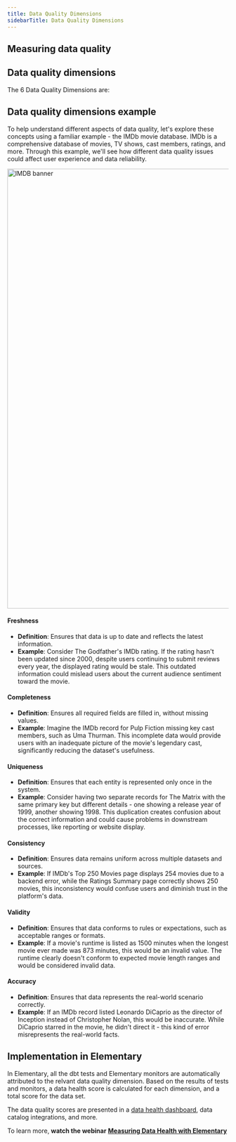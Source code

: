 ```yaml
---
title: Data Quality Dimensions
sidebarTitle: Data Quality Dimensions
---
```





## Measuring data quality

<DataHealthIntro />


## Data quality dimensions

The 6 Data Quality Dimensions are:

<DataQualityDimensions />

## Data quality dimensions example

To help understand different aspects of data quality, let's explore these concepts using a familiar example - the IMDb movie database. 
IMDb is a comprehensive database of movies, TV shows, cast members, ratings, and more. 
Through this example, we'll see how different data quality issues could affect user experience and data reliability.

<Frame>
  <div className="dark:bg-white rounded-md p-1">
    <img
      src="https://res.cloudinary.com/diuctyblm/image/upload/v1729685094/c8373447-3cfd-4181-aef6-31e26f9a3414-731323186_yqzaqc.jpg"
      alt="IMDB banner"
      width="1000"
    />
  </div>
</Frame>

#### Freshness
- **Definition**: Ensures that data is up to date and reflects the latest information.
- **Example**: Consider The Godfather's IMDb rating. If the rating hasn't been updated since 2000, despite users continuing to submit reviews every year, the displayed rating would be stale. This outdated information could mislead users about the current audience sentiment toward the movie.

#### Completeness
- **Definition**: Ensures all required fields are filled in, without missing values.
- **Example**: Imagine the IMDb record for Pulp Fiction missing key cast members, such as Uma Thurman. This incomplete data would provide users with an inadequate picture of the movie's legendary cast, significantly reducing the dataset's usefulness.

#### Uniqueness
- **Definition**: Ensures that each entity is represented only once in the system.
- **Example**: Consider having two separate records for The Matrix with the same primary key but different details - one showing a release year of 1999, another showing 1998. This duplication creates confusion about the correct information and could cause problems in downstream processes, like reporting or website display.

#### Consistency
- **Definition**: Ensures data remains uniform across multiple datasets and sources.
- **Example**: If IMDb's Top 250 Movies page displays 254 movies due to a backend error, while the Ratings Summary page correctly shows 250 movies, this inconsistency would confuse users and diminish trust in the platform's data.

#### Validity
- **Definition**: Ensures that data conforms to rules or expectations, such as acceptable ranges or formats.
- **Example**: If a movie's runtime is listed as 1500 minutes when the longest movie ever made was 873 minutes, this would be an invalid value. The runtime clearly doesn't conform to expected movie length ranges and would be considered invalid data.

#### Accuracy
- **Definition**: Ensures that data represents the real-world scenario correctly.
- **Example**: If an IMDb record listed Leonardo DiCaprio as the director of Inception instead of Christopher Nolan, this would be inaccurate. While DiCaprio starred in the movie, he didn't direct it - this kind of error misrepresents the real-world facts.


## Implementation in Elementary

In Elementary, all the dbt tests and Elementary monitors are automatically attributed to the relvant data quality dimension. 
Based on the results of tests and monitors, a data health score is calculated for each dimension, and a total score for the data set. 

The data quality scores are presented in a [data health dashboard](/cloud/features/collaboration-and-communication/data-health#data-health-dashboard), data catalog integrations, and more. 

<Tip>To learn more, **watch the webinar** [**Measuring Data Health with Elementary**](https://www.elementary-data.com/webinar/measuring-data-health-with-elementary)</Tip>